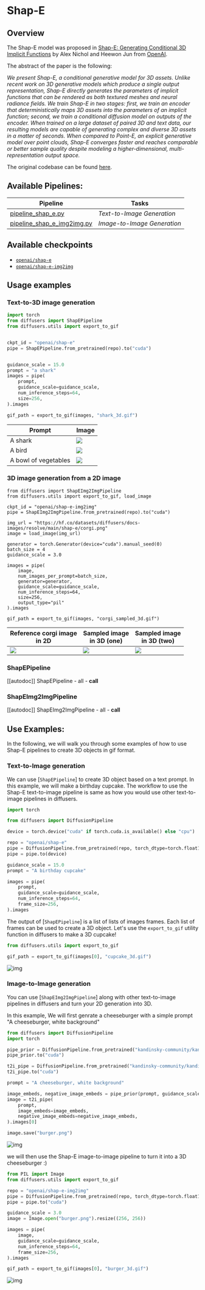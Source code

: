 <!--Copyright 2023 The HuggingFace Team. All rights reserved.
Licensed under the Apache License, Version 2.0 (the "License"); you may not use this file except in compliance with
the License. You may obtain a copy of the License at
http://www.apache.org/licenses/LICENSE-2.0
Unless required by applicable law or agreed to in writing, software distributed under the License is distributed on
an "AS IS" BASIS, WITHOUT WARRANTIES OR CONDITIONS OF ANY KIND, either express or implied. See the License for the
specific language governing permissions and limitations under the License.
-->

# Shap-E

## Overview


The Shap-E model was proposed in [Shap-E: Generating Conditional 3D Implicit Functions](https://arxiv.org/abs/2305.02463) by Alex Nichol and Heewon Jun from [OpenAI](https://github.com/openai). 

The abstract of the paper is the following:

*We present Shap-E, a conditional generative model for 3D assets. Unlike recent work on 3D generative models which produce a single output representation, Shap-E directly generates the parameters of implicit functions that can be rendered as both textured meshes and neural radiance fields. We train Shap-E in two stages: first, we train an encoder that deterministically maps 3D assets into the parameters of an implicit function; second, we train a conditional diffusion model on outputs of the encoder. When trained on a large dataset of paired 3D and text data, our resulting models are capable of generating complex and diverse 3D assets in a matter of seconds. When compared to Point-E, an explicit generative model over point clouds, Shap-E converges faster and reaches comparable or better sample quality despite modeling a higher-dimensional, multi-representation output space.*

The original codebase can be found [here](https://github.com/openai/shap-e).

## Available Pipelines:

| Pipeline | Tasks |
|---|---|
| [pipeline_shap_e.py](https://github.com/huggingface/diffusers/blob/main/src/diffusers/pipelines/shap_e/pipeline_shap_e.py) | *Text-to-Image Generation* | 
| [pipeline_shap_e_img2img.py](https://github.com/huggingface/diffusers/blob/main/src/diffusers/pipelines/shap_e/pipeline_shap_e_img2img.py) | *Image-to-Image Generation* |

## Available checkpoints 

* [`openai/shap-e`](https://huggingface.co/openai/shap-e)
* [`openai/shap-e-img2img`](https://huggingface.co/openai/shap-e-img2img)

## Usage examples 

### Text-to-3D image generation

```python 
import torch
from diffusers import ShapEPipeline
from diffusers.utils import export_to_gif


ckpt_id = "openai/shap-e"
pipe = ShapEPipeline.from_pretrained(repo).to("cuda")


guidance_scale = 15.0
prompt = "a shark"
images = pipe(
    prompt,
    guidance_scale=guidance_scale,
    num_inference_steps=64,
    size=256,
).images

gif_path = export_to_gif(images, "shark_3d.gif")
```

| **Prompt** | **Image** |
|---|---|
| A shark | ![](https://huggingface.co/datasets/diffusers/docs-images/resolve/main/shap-e/shark_3d.gif) |
| A bird | ![](https://huggingface.co/datasets/diffusers/docs-images/resolve/main/shap-e/bird_3d.gif) |
| A bowl of vegetables | ![](https://huggingface.co/datasets/diffusers/docs-images/resolve/main/shap-e/veg_3d.gif) |

### 3D image generation from a 2D image

```pythonimport torch
from diffusers import ShapEImg2ImgPipeline
from diffusers.utils import export_to_gif, load_image

ckpt_id = "openai/shap-e-img2img"
pipe = ShapEImg2ImgPipeline.from_pretrained(repo).to("cuda")

img_url = "https://hf.co/datasets/diffusers/docs-images/resolve/main/shap-e/corgi.png"
image = load_image(img_url)

generator = torch.Generator(device="cuda").manual_seed(0)
batch_size = 4
guidance_scale = 3.0

images = pipe(
    image, 
    num_images_per_prompt=batch_size, 
    generator=generator, 
    guidance_scale=guidance_scale,
    num_inference_steps=64, 
    size=256, 
    output_type="pil"
).images

gif_path = export_to_gif(images, "corgi_sampled_3d.gif")
```

| **Reference corgi image<br>in 2D** | **Sampled image<br>in 3D (one)** | **Sampled image <br>in 3D (two)** |
|---|---|---|
| ![](https://huggingface.co/datasets/diffusers/docs-images/resolve/main/shap-e/corgi.png) | ![](https://huggingface.co/datasets/diffusers/docs-images/resolve/main/shap-e/corgi_sampled_3d.gif) | ![](https://huggingface.co/datasets/diffusers/docs-images/resolve/main/shap-e/corgi_sampled_3d_two.gif) |

### ShapEPipeline
[[autodoc]] ShapEPipeline
	- all
	- __call__

### ShapEImg2ImgPipeline
[[autodoc]] ShapEImg2ImgPipeline
	- all
	- __call__


## Use Examples:

In the following, we will walk you through some examples of how to use Shap-E pipelines to create 3D objects in gif format.

### Text-to-Image generation 

We can use [`ShapEPipeline`] to create 3D object based on a text prompt. In this example, we will make a birthday cupcake. The workflow to use the Shap-E text-to-image pipeline is same as how you would use other text-to-image pipelines in diffusers.

```python
import torch

from diffusers import DiffusionPipeline

device = torch.device("cuda" if torch.cuda.is_available() else "cpu")

repo = "openai/shap-e"
pipe = DiffusionPipeline.from_pretrained(repo, torch_dtype=torch.float16)
pipe = pipe.to(device)

guidance_scale = 15.0
prompt = "A birthday cupcake"

images = pipe(
    prompt,
    guidance_scale=guidance_scale,
    num_inference_steps=64,
    frame_size=256,
).images
```

The output of [`ShapEPipeline`] is a list of lists of images frames. Each list of frames can be used to create a 3D object. Let's use the `export_to_gif` utility function in diffusers to make a 3D cupcake!

```python
from diffusers.utils import export_to_gif

gif_path = export_to_gif(images[0], "cupcake_3d.gif")
```

![img](https://huggingface.co/datasets/hf-internal-testing/diffusers-images/resolve/main/shap_e/cake_out.gif)


### Image-to-Image generation

You can use [`ShapEImg2ImgPipeline`] along with other text-to-image pipelines in diffusers and turn your 2D generation into 3D. 

In this example, We will first genrate a cheeseburger with a simple prompt "A cheeseburger, white background" 

```python
from diffusers import DiffusionPipeline
import torch

pipe_prior = DiffusionPipeline.from_pretrained("kandinsky-community/kandinsky-2-1-prior", torch_dtype=torch.float16)
pipe_prior.to("cuda")

t2i_pipe = DiffusionPipeline.from_pretrained("kandinsky-community/kandinsky-2-1", torch_dtype=torch.float16)
t2i_pipe.to("cuda")

prompt = "A cheeseburger, white background"

image_embeds, negative_image_embeds = pipe_prior(prompt, guidance_scale=1.0).to_tuple()
image = t2i_pipe(
    prompt,
    image_embeds=image_embeds,
    negative_image_embeds=negative_image_embeds,
).images[0]

image.save("burger.png")
```

![img](https://huggingface.co/datasets/hf-internal-testing/diffusers-images/resolve/main/shap_e/burger_in.png)

we will then use the Shap-E image-to-image pipeline to turn it into a 3D cheeseburger :)

```python
from PIL import Image
from diffusers.utils import export_to_gif

repo = "openai/shap-e-img2img"
pipe = DiffusionPipeline.from_pretrained(repo, torch_dtype=torch.float16)
pipe = pipe.to("cuda")

guidance_scale = 3.0
image = Image.open("burger.png").resize((256, 256))

images = pipe(
    image,
    guidance_scale=guidance_scale,
    num_inference_steps=64,
    frame_size=256,
).images

gif_path = export_to_gif(images[0], "burger_3d.gif")
```
![img](https://huggingface.co/datasets/hf-internal-testing/diffusers-images/resolve/main/shap_e/burger_out.gif)